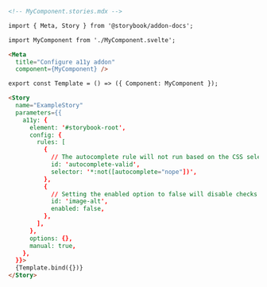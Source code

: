 ```md
<!-- MyComponent.stories.mdx -->

import { Meta, Story } from '@storybook/addon-docs';

import MyComponent from './MyComponent.svelte';

<Meta 
  title="Configure a11y addon" 
  component={MyComponent} />

export const Template = () => ({ Component: MyComponent });

<Story
  name="ExampleStory"
  parameters={{
    a11y: {
      element: '#storybook-root',
      config: {
        rules: [
          {
            // The autocomplete rule will not run based on the CSS selector provided
            id: 'autocomplete-valid',
            selector: '*:not([autocomplete="nope"])',
          },
          {
            // Setting the enabled option to false will disable checks for this particular rule on all stories.
            id: 'image-alt',
            enabled: false,
          },
        ],
      },
      options: {},
      manual: true,
    },
  }}>
  {Template.bind({})}
</Story>
```